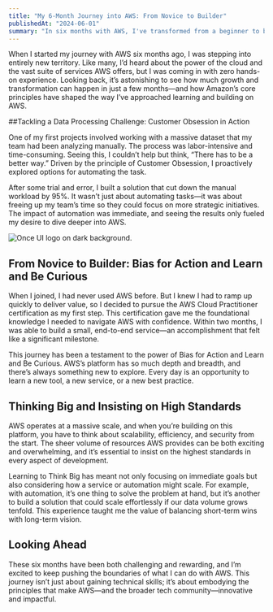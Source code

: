 ```yaml
---
title: "My 6-Month Journey into AWS: From Novice to Builder"
publishedAt: "2024-06-01"
summary: "In six months with AWS, I've transformed from a beginner to building scalable automation solutions that significantly reduced manual effort, driven by Amazon’s principles of Customer Obsession, Learn and Be Curious, and Insist on the Highest Standards."
---
```


When I started my journey with AWS six months ago, I was stepping into entirely new territory. Like many, I’d heard about the power of the cloud and the vast suite of services AWS offers, but I was coming in with zero hands-on experience. Looking back, it’s astonishing to see how much growth and transformation can happen in just a few months—and how Amazon’s core principles have shaped the way I’ve approached learning and building on AWS.

##Tackling a Data Processing Challenge: Customer Obsession in Action

One of my first projects involved working with a massive dataset that my team had been analyzing manually. The process was labor-intensive and time-consuming. Seeing this, I couldn’t help but think, “There has to be a better way.” Driven by the principle of Customer Obsession, I proactively explored options for automating the task.

After some trial and error, I built a solution that cut down the manual workload by 95%. It wasn’t just about automating tasks—it was about freeing up my team’s time so they could focus on more strategic initiatives. The impact of automation was immediate, and seeing the results only fueled my desire to dive deeper into AWS.

![Once UI logo on dark background.](/images/blog/aws.jpeg)

## From Novice to Builder: Bias for Action and Learn and Be Curious
When I joined, I had never used AWS before. But I knew I had to ramp up quickly to deliver value, so I decided to pursue the AWS Cloud Practitioner certification as my first step. This certification gave me the foundational knowledge I needed to navigate AWS with confidence. Within two months, I was able to build a small, end-to-end service—an accomplishment that felt like a significant milestone.

This journey has been a testament to the power of Bias for Action and Learn and Be Curious. AWS’s platform has so much depth and breadth, and there’s always something new to explore. Every day is an opportunity to learn a new tool, a new service, or a new best practice.

## Thinking Big and Insisting on High Standards

AWS operates at a massive scale, and when you’re building on this platform, you have to think about scalability, efficiency, and security from the start. The sheer volume of resources AWS provides can be both exciting and overwhelming, and it’s essential to insist on the highest standards in every aspect of development.

Learning to Think Big has meant not only focusing on immediate goals but also considering how a service or automation might scale. For example, with automation, it’s one thing to solve the problem at hand, but it’s another to build a solution that could scale effortlessly if our data volume grows tenfold. This experience taught me the value of balancing short-term wins with long-term vision.

## Looking Ahead

These six months have been both challenging and rewarding, and I’m excited to keep pushing the boundaries of what I can do with AWS. This journey isn’t just about gaining technical skills; it’s about embodying the principles that make AWS—and the broader tech community—innovative and impactful.